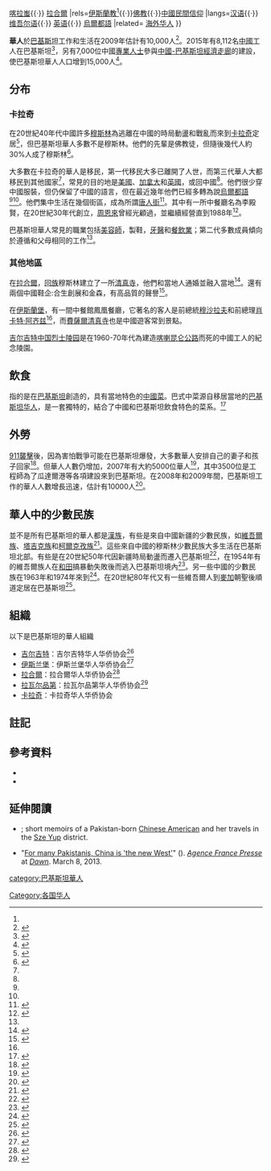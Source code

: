 {{infobox ethnic group|
|group=巴基斯坦華人<br>{{lang|ur|پاکستان میں چینی لوگ}}
|image=
|poptime=10,000 (2009 est.)<ref name="AsiaTimes"/>
|popplace=[[伊斯蘭瑪巴德|伊斯蘭瑪巴德]]{{·}}[[喀拉蚩|喀拉蚩]]{{·}} [[拉合爾|拉合爾]]
|rels=[[伊斯蘭教|伊斯蘭教]]<ref name="IntlNews"/>{{·}}[[佛教|佛教]]{{·}}[[中國民間信仰|中國民間信仰]]{{Citation needed|date=March 2009}}
|langs=[[汉语|汉语]]{{·}} [[维吾尔语|维吾尔语]]{{·}} [[英语|英语]]{{·}} [[烏爾都語|烏爾都語]]
|related= [[海外华人|海外华人]]
}}

'''華人'''於[[巴基斯坦|巴基斯坦]]工作和生活在2009年估計有10,000人<ref name="AsiaTimes">{{citation|url=http://www.atimes.com/atimes/South_Asia/KI11Df01.html|title=Chinese shun Pakistan exodus|periodical=Asia Times|date=2009-09-11|accessdate=2009-09-11|first=Syed|last=Fazl-e-Haider|archive-date=2009-09-13|archive-url=https://web.archive.org/web/20090913090000/http://www.atimes.com/atimes/South_Asia/KI11Df01.html|dead-url=yes}}</ref>。2015年有8,112名[[中國|中國]]工人在巴基斯坦<ref>{{Cite web |url=http://tribune.com.pk/story/873521/nisars-absence-trouble-in-paradise-or-chinese-whispers/ |title=存档副本 |access-date=2015-09-18 |archive-date=2019-11-02 |archive-url=https://web.archive.org/web/20191102102140/https://tribune.com.pk/story/873521/nisars-absence-trouble-in-paradise-or-chinese-whispers/ |dead-url=no }}</ref>，另有7,000位中國[[專業人士|專業人士]]參與[[中國-巴基斯坦經濟走廊|中國-巴基斯坦經濟走廊]]的建設，使巴基斯坦華人人口增到15,000人<ref>{{cite news|url=http://tribune.com.pk/story/890650/raw-at-frontline-to-sabotage-economic-corridor-china-warns-pakistan/|title=RAW at frontline to sabotage Economic Corridor, China warns Pakistan|work=Express Tribune|date=22 May 2015|accessdate=23 May 2015|archive-date=2018-12-26|archive-url=https://web.archive.org/web/20181226143848/https://tribune.com.pk/story/890650/raw-at-frontline-to-sabotage-economic-corridor-china-warns-pakistan/|dead-url=no}}</ref>。

==分布==
===卡拉奇===
在20世紀40年代中國許多[[穆斯林|穆斯林]]為逃離在中國的時局動盪和戰亂而來到[[卡拉奇|卡拉奇]]定居<ref name="IntlNews">{{citation |author=Asadullah |periodical=The International News |title=Disappearing Chinese Diaspora |archiveurl=https://web.archive.org/web/20080119082400/http://www.thenews.com.pk/daily_detail.asp?id=73630 |archivedate=2008-01-19 |date=2007-09-26 |accessdate=2009-03-25 |url=http://www.thenews.com.pk/daily_detail.asp?id=73630 |deadurl=yes }}</ref>，但巴基斯坦華人多數不是穆斯林。他們的先輩是佛教徒，但隨後幾代人約30%人成了穆斯林<ref name="DawnKarachi">{{citation |archiveurl=https://web.archive.org/web/20040715054506/http://dawn.com/report/lifestyles/mino1.htm |archivedate=2004-07-15 |url=http://dawn.com/report/lifestyles/mino1.htm |date=2001-07-09 |accessdate=2009-07-26 |periodical=Dawn |title=The melting pot by the sea |last=Ramzi |first=Shanaz |deadurl=yes }}</ref>。

大多數在卡拉奇的華人是移民，第一代移民大多已離開了人世，而第三代華人大都移民到其他國家<ref name="DawnKarachi"/>，常見的目的地是[[美國|美國]]、[[加拿大|加拿大]]和[[英國|英國]]，或回中國<ref name="IntlNews"/>。他們很少穿中國服裝，但仍保留了中國的語言，但在最近幾年他們已經多轉為說[[烏爾都語|烏爾都語]]<ref name="IntlNews"/><ref name="DawnKarachi"/>。他們集中生活在幾個街區，成為所謂[[唐人街|唐人街]]<ref>{{citation|url=http://www.chinatownology.com/chinatown_karachi.html|title=Karachi Chinatown|publisher=Chinatownology.com|accessdate=2009-09-12|archive-date=2020-02-03|archive-url=https://web.archive.org/web/20200203031310/http://www.chinatownology.com/chinatown_karachi.html|dead-url=no}}</ref>。其中有一所中餐廳名為李殿賢，在20世紀30年代創立，[[周恩來|周恩來]]曾經光顧過，並繼續經營直到1988年<ref name="CCTV">{{citation|url=http://news.cctv.com/world/20080204/105787.shtml|date=2008-02-04|accessdate=2010-04-20|periodical=China Central Television|title=穆沙拉夫常进中餐馆用餐 乐为普通食客买单|archive-date=2018-05-14|archive-url=https://web.archive.org/web/20180514141735/http://news.cctv.com/world/20080204/105787.shtml|dead-url=no}}</ref>。

巴基斯坦華人常見的職業包括[[美容師|美容師]]，製鞋，[[牙醫|牙醫]]和[[餐飲業|餐飲業]]；第二代多數成員傾向於遵循和父母相同的工作<ref name="DawnKarachi"/>。

===其他地區===
在[[拉合爾|拉合爾]]，[[回族|回族]]穆斯林建立了一所[[清真寺|清真寺]]，他們和當地人通婚並融入當地<ref name="Chowk">{{citation|periodical=Chowk|title=Chinese Muslims in Pakistan|last=Wang|first=Daiyu|date=2007-10-27|accessdate=2009-03-25|url=http://www.chowk.com/ilogs/68006/47736|deadurl=yes|archiveurl=https://web.archive.org/web/20081021013256/http://chowk.com/ilogs/68006/47736|archivedate=2008-10-21}}</ref>。還有兩個中國鞋企:合生創展和金森，有高品質的聲譽<ref>{{citation|url=http://www.dailytimes.com.pk/default.asp?page=2006\07\02\story_2-7-2006_pg7_27|periodical=Daily Times of Pakistan|date=2006-07-02|accessdate=2009-07-26|title=Lahore Lahore Aye: How Lahore has changed|last=Hamid|first=A.}}</ref>。

在[[伊斯蘭堡|伊斯蘭堡]]，有一間中餐館鳳凰餐廳，它著名的客人是前總統[[穆沙拉夫|穆沙拉夫]]和前總理[[肖卡特·阿齐兹|肖卡特·阿齐兹]]<ref name="CCTV"/>，而[[費薩爾清真寺|費薩爾清真寺]]也是中國遊客常到景點{{citation needed|date=2015-09-18}}。

[[吉尔吉特中国烈士陵园|吉尔吉特中国烈士陵园]]是在1960-70年代為建造[[喀喇昆仑公路|喀喇昆仑公路]]而死的中國工人的紀念陵園。

==飲食==
{{main|巴基斯坦式中國菜}}

指的是在[[巴基斯坦|巴基斯坦]]創造的，具有當地特色的[[中國菜|中國菜]]。巴式中菜源自移居當地的[[巴基斯坦华人|巴基斯坦华人]]，是一套獨特的，結合了中國和巴基斯坦飲食特色的菜系。<ref>{{Citation|page=[https://books.google.com/books?id=GQTABKAGaVgC&pg=PA118 118]|publisher=Greenwood Publishing Group|year=2006|title=Culture and customs of Pakistan|first=Iftikhar Haider|last=Malik|isbn=978-0-313-33126-8}}</ref>

==外勞==
[[911襲擊|911襲擊]]後，因為害怕戰爭可能在巴基斯坦爆發，大多數華人安排自己的妻子和孩子回家<ref>{{citation|url=http://people.com.cn/GB/junshi/192/6442/6446/20010927/571224.html|periodical=People's Daily|date=2001-09-27|accessdate=2009-09-11|title=担心大战爆发 巴基斯坦华人纷纷回国/Worrying that war will explode, Chinese in Pakistan go home one by one|archive-date=2016-03-03|archive-url=https://web.archive.org/web/20160303171244/http://people.com.cn/GB/junshi/192/6442/6446/20010927/571224.html|dead-url=no}}</ref>。但華人人數仍增加，2007年有大約5000位華人<ref name="Dawn">{{citation|url=http://www.dawn.com/2007/07/10/nat8.htm|periodical=Dawn|title=Peshawar killing evokes fear among foreigners|date=2007-07-10|accessdate=2009-03-25|archive-date=2007-09-05|archive-url=https://web.archive.org/web/20070905230740/http://www.dawn.com/2007/07/10/nat8.htm|dead-url=no}}</ref>，其中3500位是工程師為了瓜達爾港等各項建設來到巴基斯坦。在2008年和2009年間，巴基斯坦工作的華人人數增長迅速，估計有10000人<ref name="AsiaTimes">{{citation|url=http://www.atimes.com/atimes/South_Asia/KI11Df01.html|title= Chinese shun Pakistan exodus|periodical=Asia Times|date=2009-09-11|accessdate=2009-09-11|first=Syed|last=Fazl-e-Haider}}</ref>。

==華人中的少數民族==
並不是所有巴基斯坦的華人都是[[漢族|漢族]]，有些是來自中國新疆的少數民族，如[[維吾爾族|維吾爾族]]、[[塔吉克族|塔吉克族]]和[[柯爾克孜族|柯爾克孜族]]<ref name="Huanqiu">{{citation|url=http://www.chinaqw.com/hqhr/hrdt/200907/19/172004.shtml|periodical=[[Global_Times|Global Times]] Chinese Edition|title=巴基斯坦维族华人领袖：新疆维族人过得比我们好/Pakistan Uyghur leader: Xinjiang Uyghurs live better than us|date=2009-07-19|accessdate=2009-09-14|last=Sun|first=Jincheng|archive-date=2016-03-04|archive-url=https://web.archive.org/web/20160304210118/http://www.chinaqw.com/hqhr/hrdt/200907/19/172004.shtml|dead-url=no}}</ref>。這些來自中國的穆斯林少數民族大多生活在巴基斯坦北部。有些是在20世紀50年代因新疆時局動盪而遷入巴基斯坦<ref name="Rahman2005p60">{{harvnb|Rahman|2005|p=60}}</ref>，在1954年有的維吾爾族人在[[和田|和田]]搞暴動失敗後而逃入巴基斯坦境內<ref>{{harvnb|Rahman|2005|p=50}}</ref>。另一些中國的少數民族在1963年和1974年來到<ref name="DailyTimes20040529">{{citation|periodical=Daily Times|url=http://www.dailytimes.com.pk/default.asp?page=story_29-5-2004_pg7_4|date=2004-05-29|accessdate=2009-03-25|title=China says terrorists from Xinjiang hiding in Pakistan|last=Ali|first=Wajahat|archive-date=2011-06-07|archive-url=https://web.archive.org/web/20110607003632/http://www.dailytimes.com.pk/default.asp?page=story_29-5-2004_pg7_4|dead-url=no}}</ref>。在20世紀80年代又有一些維吾爾人到[[麥加|麥加]]朝聖後順道定居在巴基斯坦<ref>{{harvnb|Haider|2005|pp=525–6}}</ref>。

==組織==
以下是巴基斯坦的華人組織
*[[吉尔吉特|吉尔吉特]]：吉尔吉特华人华侨协会<ref>{{citation|url=http://chinese.people.com.cn/GB/42314/8773453.html|periodical=People's Daily|title=巴基斯坦华人华侨与我外交官共庆元宵节/Overseas Chinese in Pakistan celebrate Lantern Festival with Chinese diplomats|date=2009-02-10|accessdate=2009-09-11|archive-date=2011-07-19|archive-url=https://web.archive.org/web/20110719143814/http://chinese.people.com.cn/GB/42314/8773453.html|dead-url=yes}}</ref>
*[[伊斯兰堡|伊斯兰堡]]：伊斯兰堡华人华侨协会<ref>{{citation|periodical=China Radio International|url=http://news.sina.com.cn/w/2008-07-17/163214178431s.shtml|date=2008-07-17|accessdate=2009-09-11|title=新疆海外交流协会慰问巴基斯坦华人华侨/Xinjiang Overseas Exchanges Association expresses appreciation to overseas Chinese in Pakistan|archive-date=2018-02-22|archive-url=https://web.archive.org/web/20180222225709/http://news.sina.com.cn/w/2008-07-17/163214178431s.shtml|dead-url=no}}</ref>
*[[拉合爾|拉合爾]]：拉合爾华人华侨协会<ref>{{citation|periodical=People's Daily|url=http://news.sohu.com/20080624/n257686261.shtml|title=‘镜头里的中国‘图片展在拉合尔开幕/'China in the mirror' photo exhibition opens in Lahore|date=2008-06-24|accessdate=2009-09-14|archive-date=2019-08-06|archive-url=https://web.archive.org/web/20190806121420/http://news.sohu.com/20080624/n257686261.shtml|dead-url=no}}</ref>
*[[拉瓦尔品第|拉瓦尔品第]]：拉瓦尔品第华人华侨协会<ref>{{citation|periodical=China Radio International|date=2008-02-06|accessdate=2009-09-14|last=Yin|first=Liang|url=http://gb.cri.cn/19224/2008/02/06/2225@1939584.htm|title=巴基斯坦华人华侨为中国灾区捐款/Overseas Chinese in Pakistan make donations for China disaster areas|archive-date=2015-12-08|archive-url=https://web.archive.org/web/20151208180855/http://gb.cri.cn/19224/2008/02/06/2225@1939584.htm|dead-url=no}}</ref>
*[[卡拉奇|卡拉奇]]：卡拉奇华人华侨协会{{fact}}

==註記==
{{reflist|2}}

==參考資料==
*{{citation|doi=10.1525/as.2005.45.4.522|last=Haider|first=Ziad|url=http://www.stimson.org/images/uploads/research-pdfs/XINJIANG.pdf|title=Sino-Pakistan relations and Xinjiang's Uyghurs: Politics, Trade, and Islam along the Karakoram Highway|year=2005|volume=45|issue=4|pages=522–545|journal=[[Asian_Survey|Asian Survey]]|archivedate=2013-02-11|archiveurl=https://www.webcitation.org/query?url=http%3A%2F%2Fwww.stimson.org%2Fimages%2Fuploads%2Fresearch-pdfs%2FXINJIANG.pdf&date=2013-02-11|deadurl=yes|access-date=2015-09-18}}
*{{citation|title=Sinicization beyond the Great Wall: China's Xinjiang Uighur Autonomous Region|first=Anwar|last=Rahman|publisher=Troubador Publishing|year=2005|isbn=978-1-904744-88-7}}

==延伸閱讀==
*{{citation|title=Cultural curiosity: thirteen stories about the search for Chinese roots|editor-first=Josephine M. T.|editor-last=Khu|first=Maria|last=Tham|chapter=Travels Afar|pages=39–57|year=2001|publisher=University of California Press|isbn=978-0-520-22341-7}}; short memoirs of a Pakistan-born [[美籍華人|Chinese American]] and her travels in the [[五邑|Sze Yup]] district.
* "[http://www.dawn.com/news/791165/for-many-pakistanis-china-is-the-new-west For many Pakistanis, China is 'the new West']" ({{WebCite|url=https://www.webcitation.org/6WHcfuBzH?url=http://www.dawn.com/news/791165/for-many-pakistanis-china-is-the-new-west |date=20150212092857 |dateformat=iso }}). ''[[法新社|Agence France Presse]]'' at ''[[黎明報_(巴基斯坦)|Dawn]]''. March 8, 2013.

{{華人}}


[[category:巴基斯坦華人|category:巴基斯坦華人]]
[[Category:各国华人|Category:各国华人]]